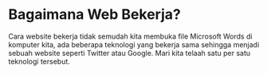 # Bagaimana Web Bekerja?
Cara website bekerja tidak semudah kita membuka file Microsoft Words di komputer kita, ada beberapa teknologi yang bekerja sama sehingga menjadi sebuah website seperti Twitter atau Google.
Mari kita telaah satu per satu teknologi tersebut.